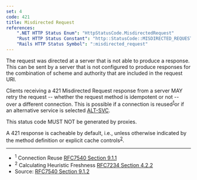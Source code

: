 ```yaml
---
set: 4
code: 421
title: Misdirected Request
references:
    ".NET HTTP Status Enum": "HttpStatusCode.MisdirectedRequest"
    "Rust HTTP Status Constant": "http::StatusCode::MISDIRECTED_REQUEST"
    "Rails HTTP Status Symbol": ":misdirected_request"
---
```


<CodeTitle code={code} title={title} />

The request was directed at a server that is not able to produce a response. This can be sent by a server that is not configured to produce responses for the combination of scheme and authority that are included in the request URI.

Clients receiving a 421 Misdirected Request response from a server MAY retry the request -- whether the request method is idempotent or not -- over a different connection. This is possible if a connection is reused<sup>[1](#ref-1)</sup>or if an alternative service is selected [ALT-SVC][3].

This status code MUST NOT be generated by proxies.

A 421 response is cacheable by default, i.e., unless otherwise indicated by the method definition or explicit cache controls<sup>[2](#ref-2)</sup>.

---

* <span id="ref-1"><sup>1</sup> Connection Reuse [RFC7540 Section 9.1.1][2]</span>
* <span id="ref-2"><sup>2</sup> Calculating Heuristic Freshness [RFC7234 Section 4.2.2][4]</span>
* Source: [RFC7540 Section 9.1.2][1]

[1]: <https://tools.ietf.org/html/rfc7540#section-9.1.2>
[2]: <https://tools.ietf.org/html/rfc7540#section-9.1.1>
[3]: <https://tools.ietf.org/html/rfc7540#ref-ALT-SVC>
[4]: <https://tools.ietf.org/html/rfc7234#section-4.2.2>

